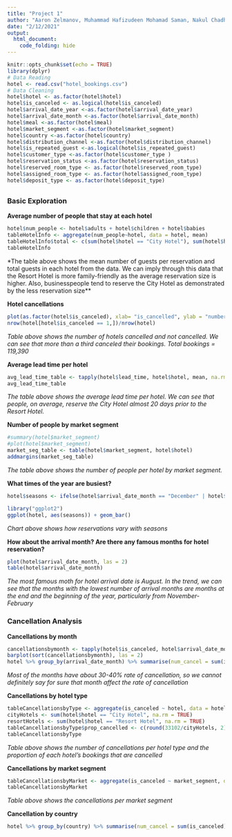 ```yaml
---
title: "Project 1"
author: "Aaron Zelmanov, Muhammad Hafizudeen Mohamad Saman, Nakul Chadha, Kendall Cohen, Michael Geraci, Michael Zhang"
date: "2/12/2021"
output:
  html_document:
    code_folding: hide
---
```

```r
knitr::opts_chunk$set(echo = TRUE)
library(dplyr)
# Data Reading
hotel <- read.csv("hotel_bookings.csv")
# Data Cleaning
hotel$hotel <- as.factor(hotel$hotel)
hotel$is_canceled <- as.logical(hotel$is_canceled)
hotel$arrival_date_year <-as.factor(hotel$arrival_date_year)
hotel$arrival_date_month <-as.factor(hotel$arrival_date_month)
hotel$meal <-as.factor(hotel$meal)
hotel$market_segment <-as.factor(hotel$market_segment)
hotel$country <-as.factor(hotel$country)
hotel$distribution_channel <-as.factor(hotel$distribution_channel)
hotel$is_repeated_guest <-as.logical(hotel$is_repeated_guest)
hotel$customer_type <-as.factor(hotel$customer_type ) 
hotel$reservation_status <-as.factor(hotel$reservation_status)
hotel$reserved_room_type <- as.factor(hotel$reserved_room_type)
hotel$assigned_room_type <- as.factor(hotel$assigned_room_type)
hotel$deposit_type <- as.factor(hotel$deposit_type)
```
## {.tabset}
### Basic Exploration

**Average number of people that stay at each hotel**
```r
hotel$num_people <- hotel$adults + hotel$children + hotel$babies
tableHotelInfo <- aggregate(num_people~hotel, data = hotel, mean)
tableHotelInfo$total <- c(sum(hotel$hotel == "City Hotel"), sum(hotel$hotel == "Resort Hotel"))
tableHotelInfo
```
*The table above shows the mean number of guests per reservation and total guests in each hotel from the data. We can imply through this data that the Resort Hotel is more family-friendly as the average reservation size is higher. Also, businesspeople tend to reserve the City Hotel as demonstrated by the less reservation size** 

**Hotel cancellations**
```r
plot(as.factor(hotel$is_canceled), xlab= "is_cancelled", ylab = "number of people")
nrow(hotel[hotel$is_canceled == 1,])/nrow(hotel)
```
*Table above shows the number of hotels cancelled and not cancelled. We can see that more than a third canceled their bookings. Total bookings = 119,390*

**Average lead time per hotel**

```r
avg_lead_time_table <- tapply(hotel$lead_time, hotel$hotel, mean, na.rm = TRUE)
avg_lead_time_table
```
*The table above shows the average lead time per hotel. We can see that people, on average, reserve the City Hotel almost 20 days prior to the Resort Hotel.*

**Number of people by market segment**

```r
#summary(hotel$market_segment)
#plot(hotel$market_segment)
market_seg_table <- table(hotel$market_segment, hotel$hotel)
addmargins(market_seg_table)
```
 
*The table above shows the number of people per hotel by market segment.*


**What times of the year are busiest?** 
```r
hotel$seasons <- ifelse(hotel$arrival_date_month == "December" | hotel$arrival_date_month == "January" | hotel$arrival_date_month =="February", "Winter", ifelse(hotel$arrival_date_month == "March" | hotel$arrival_date_month == "April" | hotel$arrival_date_month ==  "May",  "Spring", "Summer"))

library("ggplot2")
ggplot(hotel, aes(seasons)) + geom_bar()
```

*Chart above shows how reservations vary with seasons* 

**How about the arrival month? Are there any famous months for hotel reservation?**
```r
plot(hotel$arrival_date_month, las = 2)
table(hotel$arrival_date_month)
```
*The most famous moth for hotel arrival date is August. In the trend, we can see that the months with the lowest number of arrival months are months at the end and the beginning of the year, particularly from November-February*

### Cancellation Analysis 

**Cancellations by month**
```r
cancellationsbymonth <- tapply(hotel$is_canceled, hotel$arrival_date_month, mean, na.rm = TRUE)
barplot(sort(cancellationsbymonth), las = 2)
hotel %>% group_by(arrival_date_month) %>% summarise(num_cancel = sum(is_canceled)) %>% arrange(desc(num_cancel)) %>% head(10) %>% print %>% ggplot(aes(x = arrival_date_month, y = num_cancel, fill= num_cancel))+ geom_col()
```
*Most of the months have about 30-40% rate of cancellation, so we cannot definitely say for sure that month affect the rate of cancellation*

**Cancellations by hotel type**
```r
tableCancellationsbyType <- aggregate(is_canceled ~ hotel, data = hotel, sum)
cityHotels <- sum(hotel$hotel == "City Hotel", na.rm = TRUE)
resortHotels <- sum(hotel$hotel == "Resort Hotel", na.rm = TRUE)
tableCancellationsbyType$prop_cancelled <- c(round(33102/cityHotels, 2), round(11122/resortHotels, 2))
tableCancellationsbyType
```
*Table above shows the number of cancellations per hotel type and the proportion of each hotel's bookings that are cancelled* 

**Cancellations by market segment**
```r
tableCancellationsbyMarket <- aggregate(is_canceled ~ market_segment, data = hotel, length)
tableCancellationsbyMarket
```
*Table above shows the cancellations per market segment* 

**Cancellation by country**
```r
hotel %>% group_by(country) %>% summarise(num_cancel = sum(is_canceled)) %>% arrange(desc(num_cancel)) %>% head(10) %>% print %>% ggplot(aes(x = country, y = num_cancel, fill= num_cancel))+ geom_col()
```


